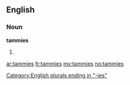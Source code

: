 ==English==

===Noun===
'''tammies'''

# {{plural of|[[tammy]]}}

[[Category:English plurals ending in "-ies"]]

[[ar:tammies]]
[[fr:tammies]]
[[my:tammies]]
[[no:tammies]]